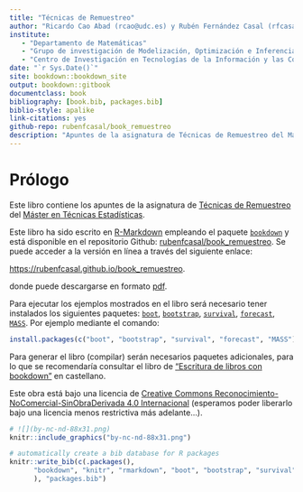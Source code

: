 ```yaml
--- 
title: "Técnicas de Remuestreo"
author: "Ricardo Cao Abad (rcao@udc.es) y Rubén Fernández Casal (rfcasal@udc.es)"
institute: 
   - "Departamento de Matemáticas"
   - "Grupo de investigación de Modelización, Optimización e Inferencia Estadística (MODES)"
   - "Centro de Investigación en Tecnologías de la Información y las Comunicaciones (CITIC)"
date: "`r Sys.Date()`"
site: bookdown::bookdown_site
output: bookdown::gitbook
documentclass: book
bibliography: [book.bib, packages.bib]
biblio-style: apalike
link-citations: yes
github-repo: rubenfcasal/book_remuestreo
description: "Apuntes de la asignatura de Técnicas de Remuestreo del Máster en Técnicas Estadísticas."
---
```



# Prólogo {-}

Este libro contiene los apuntes de la asignatura de [Técnicas de Remuestreo](http://eamo.usc.es/pub/mte/index.php/es/?option=com_content&view=article&id=2202&idm=22&a%C3%B1o=2019) del [Máster en Técnicas Estadísticas](http://eio.usc.es/pub/mte). 

Este libro ha sido escrito en [R-Markdown](http://rmarkdown.rstudio.com) empleando el paquete [`bookdown`](https://bookdown.org/yihui/bookdown/)  y está disponible en el repositorio Github: [rubenfcasal/book_remuestreo](https://github.com/rubenfcasal/book_remuestreo). 
Se puede acceder a la versión en línea a través del siguiente enlace:

<https://rubenfcasal.github.io/book_remuestreo>.

<!-- 
<a class="btn pull-left js-toolbar-action" aria-label="PDF" title="PDF" href="#"><i class="fa fa-file-pdf-o"></i></a> 
-->

donde puede descargarse en formato [pdf](https://rubenfcasal.github.io/book_remuestreo/book_remuestreo.pdf).

Para ejecutar los ejemplos mostrados en el libro será necesario tener instalados los siguientes paquetes:
[`boot`](https://cran.r-project.org/web/packages/boot/index.html), [`bootstrap`](https://cran.r-project.org/web/packages/bootstrap/index.html), [`survival`](https://cran.r-project.org/web/packages/survival/index.html), [`forecast`](https://cran.r-project.org/web/packages/forecast/index.html), [`MASS`](https://cran.r-project.org/web/packages/MASS/index.html).
Por ejemplo mediante el comando:
```r
install.packages(c("boot", "bootstrap", "survival", "forecast", "MASS"))
```

Para generar el libro (compilar) serán necesarios paquetes adicionales, 
para lo que se recomendaría consultar el libro de ["Escritura de libros con bookdown" ](https://rubenfcasal.github.io/bookdown_intro) en castellano.


Este obra está bajo una licencia de [Creative Commons Reconocimiento-NoComercial-SinObraDerivada 4.0 Internacional ](https://creativecommons.org/licenses/by-nc-nd/4.0/deed.es_ES) 
(esperamos poder liberarlo bajo una licencia menos restrictiva más adelante...).

```r
# ![](by-nc-nd-88x31.png)
knitr::include_graphics("by-nc-nd-88x31.png")
```


```r
# automatically create a bib database for R packages
knitr::write_bib(c(.packages(), 
      "bookdown", "knitr", "rmarkdown", "boot", "bootstrap", "survival", "forecast"
      ), "packages.bib")
```
